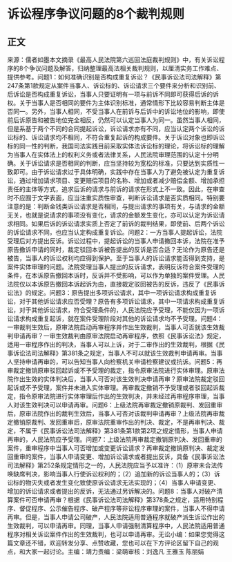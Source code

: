 # 诉讼程序争议问题的8个裁判规则
## 正文
来源：儒者如墨本文摘录《最高人民法院第六巡回法庭裁判规则》中，有关诉讼程序的8个争议问题及解答，归纳整理最高法相关裁判规则，以厘清实务工作难点、提供参考。问题1：如何准确识别是否构成重复诉讼？《民事诉讼法司法解释》第247条第1款规定从案件当事人、诉讼标的、诉讼请求三个要件来分析和识别前、后诉讼是否构成重复诉讼，当事人只要证明有一项与前诉不同即可获得后诉的诉权。关于当事人是否相同的要件为主体识别标准，通常情形下比较容易判断主体是否同一。另外，当事人相同，不受当事人在前诉与后诉中的诉讼地位的影响，即使前后诉原告和被告地位完全相反，仍然可以认定当事人为同一。虽然当事人相同，但是系基于两个不同的合同提起诉讼，诉讼请求亦有不同，应当认定两个诉讼的诉讼标的、诉讼请求均不相同，不符合重复起诉的构成要件。关于诉讼对象也即诉讼标的同一性的判断，我国司法实践目前采取实体法诉讼标的理论，将诉讼标的理解为当事人在实体法上的权利义务或者法律关系，人民法院审理范围的认定十分明确。关于诉讼请求是否相同的判断，应当坚持较为宽松的标准，只要达到实质性一致即可。由于诉讼请求过于具体明确，实践中存在当事人为了避免被认定为重复诉讼，通过增加请求项目、变更赔偿项目的名称、增加或者减少赔偿金额、增加承担责任的主体等方式，追求后诉的请求与前诉的请求在形式上不一致。因此，在审查时不应囿于文字表面，应当注重实质性审查，判断诉讼请求是否实质相同。特别要注意的是：判断金钱类诉讼请求是否相同，与提出请求的事项有关，与请求的金额无关，也就是说请求的事项没有变化，请求的金额发生变化，亦可以认定为诉讼请求相同。如果后诉的诉讼请求实质上否定了前诉的裁判结果，即使前、后两个诉讼的诉讼请求不同，也应当认定构成重复诉讼。问题2：一方当事人提起诉讼，法院受理后对方提出反诉。诉讼过程中，提起诉讼的当事人申请撤回本诉，法院在准予原告撤诉申请的同时，裁定驳回本诉被告提出的反诉是否合适？无论作为原告还是被告，当事人的诉讼权利均应得到保护。至于当事人的诉讼请求能否得到支持，是案件实体审理的问题。法院受理当事人提出的反诉请求，表明反诉符合案件受理的条件，在本诉原告撤回本诉时，反诉并不受影响，可以作为单独的案件受理。人民法院仅以本诉原告撤回本诉起诉为由，直接裁定驳回被告的反诉，违反了《民事诉讼法》的规定。问题3：原告提出多项诉讼请求，其中一项诉讼请求构成重复诉讼，对于其他诉讼请求应否受理？原告有多项诉讼请求，其中一项请求构成重复诉讼，对于其他诉讼请求，符合受理条件的，人民法院应予受理，不能仅因为一项诉讼请求构成重复起诉，就在案件受理阶段对其他的诉讼请求均不予受理。问题4：一审裁判生效后，原审法院启动再审程序并作出生效裁判，当事人可否就该生效裁判申请再审？一审生效裁判由原审法院启动再审程序，依照《民事诉讼法》规定，适用一审程序作出的判决，当事人可以上诉，对于二审作出的生效裁判，根据《民事诉讼法司法解释》第381条之规定，当事人不可以就该生效裁判申请再审。当事人坚持申请再审的，可以告知当事人向检察机关申请检察建议或抗诉。问题5：再审裁定撤销原审驳回起诉或不予受理的裁定，指令原审法院进行实体审理。原审法院作出生效的实体判决后，当事人可否对该生效判决申请再审？原审法院裁定驳回起诉或不予受理，案件并未进入实体审理。再审裁定撤销不予受理或者驳回起诉裁定，指令原审法院进行实体审理后作出的生效判决，并未经过再审程序审理，当事人对该生效判决可以申请再审。问题6：上级法院再审裁定撤销原裁判、发回重审后，原审法院作出的裁判生效后，当事人可否对该裁判申请再审？上级法院再审裁定撤销原裁判、发回重审后，原审法院重审作出的判决、裁定，不是再审判决、裁定，不属于《民事诉讼法司法解释》第381条第1款第2项之规定情形，当事人申请再审的，人民法院应予受理。问题7：上级法院再审裁定撤销原判决、发回重审的案件，重审程序中当事人可否增加或变更诉讼请求？再审裁定撤销原判决、裁定发回重审的案件，当事人申请变更、增加诉讼请求或者提出反诉，具备《民事诉讼法司法解释》第252条规定情形之一的，人民法院应当予以准许：（1）原审未合法传唤缺席判决，影响当事人行使诉讼权利的；（2）追加新的诉讼当事人的；（3）诉讼标的物灭失或者发生变化致使原诉讼请求无法实现的；（4）当事人申请变更、增加的诉讼请求或者提出的反诉，无法通过另诉解决的。问题8：当事人对破产清算案件可否申请再审？根据《民事诉讼法司法解释》第378条之规定，适用特别程序、督促程序、公示催告程序、破产程序等非讼程序审理的案件，当事人不得申请再审。但是，当事人申请公司破产，人民法院适用普通程序就破产派生诉讼作出的生效裁判，可以申请再审。同理，当事人申请强制清算程序中，人民法院适用普通程序对相关诉讼案件作出的生效裁判，也可以申请再审。无讼小编：如果您觉得这篇文章还不错，欢迎转发分享、点赞收藏，您也可以在下方评论区留下自己的观点，和大家一起讨论。主编：靖力责编：梁萌审核：刘逸凡 王雅玉 陈丽娟